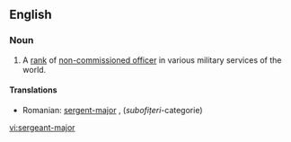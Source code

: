 ==English==

===Noun===
{{en-noun|pl2=sergeants-major}}
{{wikipedia}}

#A [[rank]] of [[non-commissioned officer]] in various military services of the world.

====Translations====
* Romanian: [[sergent-major]] {{m}}, (''subofițeri''-categorie)


[[vi:sergeant-major]]